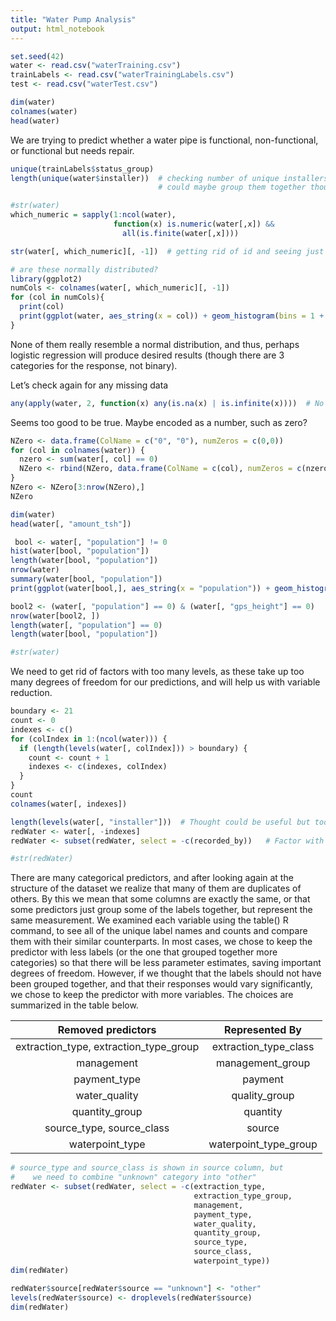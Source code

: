 ---
title: "Water Pump Analysis"
output: html_notebook
---



```{r}
set.seed(42)
water <- read.csv("waterTraining.csv")
trainLabels <- read.csv("waterTrainingLabels.csv")
test <- read.csv("waterTest.csv")
```


```{r}
dim(water)
colnames(water)
head(water)
```

We are trying to predict whether a water pipe is functional, non-functional, or functional but needs repair.

```{r}
unique(trainLabels$status_group)
length(unique(water$installer))  # checking number of unique installers - too many to add all covariates
                                 # could maybe group them together though
```


```{r}
#str(water)
which_numeric = sapply(1:ncol(water), 
                       function(x) is.numeric(water[,x]) &&
                         all(is.finite(water[,x])))

str(water[, which_numeric][, -1])  # getting rid of id and seeing just numeric columns
```


```{r}
# are these normally distributed?
library(ggplot2)
numCols <- colnames(water[, which_numeric][, -1])
for (col in numCols){
  print(col)
  print(ggplot(water, aes_string(x = col)) + geom_histogram(bins = 1 + 3.322*log10(length(water[,col]))))
}
```

None of them really resemble a normal distribution, and thus, perhaps logistic regression will produce desired results (though there are 3 categories for the response, not binary).

Let's check again for any missing data

```{r}
any(apply(water, 2, function(x) any(is.na(x) | is.infinite(x))))  # No N/A or Inf!
```

Seems too good to be true.  Maybe encoded as a number, such as zero?

```{r}
NZero <- data.frame(ColName = c("0", "0"), numZeros = c(0,0))
for (col in colnames(water)) {
  nzero <- sum(water[, col] == 0)
  NZero <- rbind(NZero, data.frame(ColName = c(col), numZeros = c(nzero)))
}
NZero <- NZero[3:nrow(NZero),]
NZero
```


```{r}
dim(water)
head(water[, "amount_tsh"])
```

```{r}
 bool <- water[, "population"] != 0
hist(water[bool, "population"])
length(water[bool, "population"])
nrow(water)
summary(water[bool, "population"])
print(ggplot(water[bool,], aes_string(x = "population")) + geom_histogram(bins = 1 + 3.322*log10(length(water[bool,"population"]))) + xlim(0, 500))
```


```{r}

bool2 <- (water[, "population"] == 0) & (water[, "gps_height"] == 0)
nrow(water[bool2, ])
length(water[, "population"] == 0)
length(water[bool, "population"])
```





```{r}
#str(water)
```

We need to get rid of factors with too many levels, as these take up too many degrees of freedom for our predictions, and will help us with variable reduction.

```{r}
boundary <- 21
count <- 0
indexes <- c()
for (colIndex in 1:(ncol(water))) {
  if (length(levels(water[, colIndex])) > boundary) {
    count <- count + 1
    indexes <- c(indexes, colIndex)
  }
}
count
colnames(water[, indexes])
```


```{r}
length(levels(water[, "installer"]))  # Thought could be useful but too many
redWater <- water[, -indexes]
redWater <- subset(redWater, select = -c(recorded_by))   # Factor with only 1 level
```


```{r}
#str(redWater)
```

There are many categorical predictors, and after looking again at the structure of the dataset we realize that many of them are duplicates of others.  By this we mean that some columns are exactly the same, or that some predictors just group some of the labels together, but represent the same measurement.  We examined each variable using the table() R command, to see all of the unique label names and counts and compare them with their similar counterparts.  In most cases, we chose to keep the predictor with less labels (or the one that grouped together more categories) so that there will be less parameter estimates, saving important degrees of freedom.  However, if we thought that the labels should not have been grouped together, and that their responses would vary significantly, we chose to keep the predictor with more variables.  The choices are summarized in the table below.

| Removed predictors                        | Represented By        |
|:-----------------------------------------:|:---------------------:|
| extraction_type, extraction_type_group    | extraction_type_class |
| management                                | management_group      |
| payment_type                              | payment               |
| water_quality                             | quality_group         |
| quantity_group                            | quantity              |
| source_type, source_class                 | source                |
| waterpoint_type                           | waterpoint_type_group |

```{r}
# source_type and source_class is shown in source column, but
#    we need to combine "unknown" category into "other"
redWater <- subset(redWater, select = -c(extraction_type, 
                                         extraction_type_group,
                                         management,
                                         payment_type,
                                         water_quality,
                                         quantity_group,
                                         source_type,
                                         source_class,
                                         waterpoint_type))
dim(redWater)
```

```{r}
redWater$source[redWater$source == "unknown"] <- "other"
levels(redWater$source) <- droplevels(redWater$source)
dim(redWater)
```


